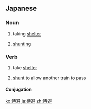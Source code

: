 ==Japanese==
{{ja-kanjitab|待|避}}

===Noun===
{{ja-noun|たいひ}}
# taking [[shelter]]
# {{lb|ja|railroads|sort=たいひ}} [[shunt]]ing

===Verb===
{{ja-verb-suru|k|hira=たいひ|rom=taihi}}
# take [[shelter]]
# {{lb|ja|railroads|sort=たいひする}} [[shunt]] to allow another train to pass

====Conjugation====
{{ja-suru|待避|たいひ|taihi}}

[[ko:待避]]
[[ja:待避]]
[[zh:待避]]